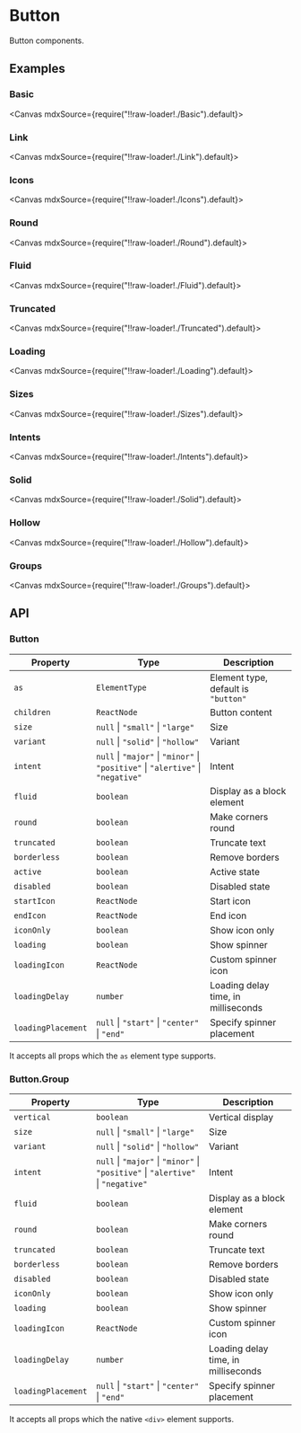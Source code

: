 
<Meta title="Forms/Button" />

# Button

Button components.

## Examples

### Basic

<Canvas mdxSource={require("!!raw-loader!./Basic").default}>
  <Story id="examples-button--basic" />
</Canvas>

### Link

<Canvas mdxSource={require("!!raw-loader!./Link").default}>
  <Story id="examples-button--link" />
</Canvas>

### Icons

<Canvas mdxSource={require("!!raw-loader!./Icons").default}>
  <Story id="examples-button--icons" />
</Canvas>

### Round

<Canvas mdxSource={require("!!raw-loader!./Round").default}>
  <Story id="examples-button--round" />
</Canvas>

### Fluid

<Canvas mdxSource={require("!!raw-loader!./Fluid").default}>
  <Story id="examples-button--fluid" />
</Canvas>

### Truncated

<Canvas mdxSource={require("!!raw-loader!./Truncated").default}>
  <Story id="examples-button--truncated" />
</Canvas>

### Loading

<Canvas mdxSource={require("!!raw-loader!./Loading").default}>
  <Story id="examples-button--loading" />
</Canvas>

### Sizes

<Canvas mdxSource={require("!!raw-loader!./Sizes").default}>
  <Story id="examples-button--sizes" />
</Canvas>

### Intents

<Canvas mdxSource={require("!!raw-loader!./Intents").default}>
  <Story id="examples-button--intents" />
</Canvas>

### Solid

<Canvas mdxSource={require("!!raw-loader!./Solid").default}>
  <Story id="examples-button--solid" />
</Canvas>

### Hollow

<Canvas mdxSource={require("!!raw-loader!./Hollow").default}>
  <Story id="examples-button--hollow" />
</Canvas>

### Groups

<Canvas mdxSource={require("!!raw-loader!./Groups").default}>
  <Story id="examples-button--groups" />
</Canvas>

## API

### Button

| Property           | Type                                                                             | Description                         |
| ------------------ | -------------------------------------------------------------------------------- | ----------------------------------- |
| `as`               | `ElementType`                                                                    | Element type, default is `"button"` |
| `children`         | `ReactNode`                                                                      | Button content                      |
| `size`             | `null` \| `"small"` \| `"large"`                                                 | Size                                |
| `variant`          | `null` \| `"solid"` \| `"hollow"`                                                | Variant                             |
| `intent`           | `null` \| `"major"` \| `"minor"` \| `"positive"` \| `"alertive"` \| `"negative"` | Intent                              |
| `fluid`            | `boolean`                                                                        | Display as a block element          |
| `round`            | `boolean`                                                                        | Make corners round                  |
| `truncated`        | `boolean`                                                                        | Truncate text                       |
| `borderless`       | `boolean`                                                                        | Remove borders                      |
| `active`           | `boolean`                                                                        | Active state                        |
| `disabled`         | `boolean`                                                                        | Disabled state                      |
| `startIcon`        | `ReactNode`                                                                      | Start icon                          |
| `endIcon`          | `ReactNode`                                                                      | End icon                            |
| `iconOnly`         | `boolean`                                                                        | Show icon only                      |
| `loading`          | `boolean`                                                                        | Show spinner                        |
| `loadingIcon`      | `ReactNode`                                                                      | Custom spinner icon                 |
| `loadingDelay`     | `number`                                                                         | Loading delay time, in milliseconds |
| `loadingPlacement` | `null` \| `"start"` \| `"center"` \| `"end"`                                     | Specify spinner placement           |

It accepts all props which the `as` element type supports.

### Button.Group

| Property           | Type                                                                             | Description                         |
| ------------------ | -------------------------------------------------------------------------------- | ----------------------------------- |
| `vertical`         | `boolean`                                                                        | Vertical display                    |
| `size`             | `null` \| `"small"` \| `"large"`                                                 | Size                                |
| `variant`          | `null` \| `"solid"` \| `"hollow"`                                                | Variant                             |
| `intent`           | `null` \| `"major"` \| `"minor"` \| `"positive"` \| `"alertive"` \| `"negative"` | Intent                              |
| `fluid`            | `boolean`                                                                        | Display as a block element          |
| `round`            | `boolean`                                                                        | Make corners round                  |
| `truncated`        | `boolean`                                                                        | Truncate text                       |
| `borderless`       | `boolean`                                                                        | Remove borders                      |
| `disabled`         | `boolean`                                                                        | Disabled state                      |
| `iconOnly`         | `boolean`                                                                        | Show icon only                      |
| `loading`          | `boolean`                                                                        | Show spinner                        |
| `loadingIcon`      | `ReactNode`                                                                      | Custom spinner icon                 |
| `loadingDelay`     | `number`                                                                         | Loading delay time, in milliseconds |
| `loadingPlacement` | `null` \| `"start"` \| `"center"` \| `"end"`                                     | Specify spinner placement           |

It accepts all props which the native `<div>` element supports.
